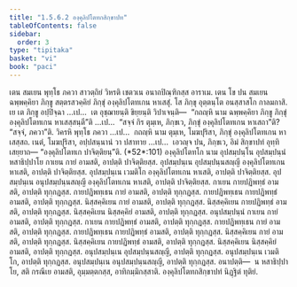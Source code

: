 ```yaml
---
title: "1.5.6.2 องฺคุลิปโตทกสิกฺขาปท"
tableOfContents: false
sidebar:
  order: 3
type: "tipitaka"
basket: "vi"
book: "paci"
---
```



<DynamicBreadcrumb />

<Division number="330" book="paci">

<Paragraph number="1030" book="paci">
เตน สมเยน พุทฺโธ ภควา สาวตฺถิยํ วิหรติ เชตวเน อนาถปิณฺฑิกสฺส อาราเม. เตน โข ปน สมเยน ฉพฺพคฺคิยา ภิกฺขู สตฺตรสวคฺคิยํ ภิกฺขุํ องฺคุลิปโตทเกน หาเสสุํ. โส ภิกฺขุ อุตฺตนฺโต อนสฺสาสโก กาลมกาสิ.
</Paragraph>

<Paragraph number="1031" book="paci">
เย เต ภิกฺขู อปฺปิจฺฉา …เป…  เต อุชฺฌายนฺติ ขิยฺยนฺติ วิปาเจนฺติ—  “กถญฺหิ นาม ฉพฺพคฺคิยา ภิกฺขู ภิกฺขุํ องฺคุลิปโตทเกน หาเสสฺสนฺตี”ติ …เป…  “สจฺจํ กิร ตุมฺเห, ภิกฺขเว, ภิกฺขุํ องฺคุลิปโตทเกน หาเสถา”ติ? “สจฺจํ, ภควา”ติ. วิครหิ พุทฺโธ ภควา …เป…  กถญฺหิ นาม ตุมฺเห, โมฆปุริสา, ภิกฺขุํ องฺคุลิปโตทเกน หาเสสฺสถ. เนตํ, โมฆปุริสา, อปฺปสนฺนานํ วา ปสาทาย …เป…  เอวญฺจ ปน, ภิกฺขเว, อิมํ สิกฺขาปทํ อุทฺทิเสยฺยาถ—
</Paragraph>

</Division>
<Division number="331" book="paci">

<Paragraph number="1032" book="paci">
<Emphasis>“องฺคุลิปโตทเก ปาจิตฺติยนฺ”</Emphasis>ติ. (*52*:<Emphasis>101</Emphasis>)
</Paragraph>

</Division>
<Division number="332" book="paci">

<Paragraph number="1033" book="paci">
<Emphasis>องฺคุลิปโตทโก</Emphasis> นาม อุปสมฺปนฺโน อุปสมฺปนฺนํ หสาธิปฺปาโย กาเยน กายํ อามสติ, อาปตฺติ ปาจิตฺติยสฺส. อุปสมฺปนฺเน อุปสมฺปนฺนสญฺญี องฺคุลิปโตทเกน หาเสติ, อาปตฺติ ปาจิตฺติยสฺส. อุปสมฺปนฺเน เวมติโก องฺคุลิปโตทเกน หาเสติ, อาปตฺติ ปาจิตฺติยสฺส. อุปสมฺปนฺเน อนุปสมฺปนฺนสญฺญี องฺคุลิปโตทเกน หาเสติ, อาปตฺติ ปาจิตฺติยสฺส.
</Paragraph>

<Paragraph number="1034" book="paci">
กาเยน กายปฏิพทฺธํ อามสติ, อาปตฺติ ทุกฺกฏสฺส. กายปฏิพทฺเธน กายํ อามสติ, อาปตฺติ ทุกฺกฏสฺส. กายปฏิพทฺเธน กายปฏิพทฺธํ อามสติ, อาปตฺติ ทุกฺกฏสฺส. นิสฺสคฺคิเยน กายํ อามสติ, อาปตฺติ ทุกฺกฏสฺส. นิสฺสคฺคิเยน กายปฏิพทฺธํ อามสติ, อาปตฺติ ทุกฺกฏสฺส. นิสฺสคฺคิเยน นิสฺสคฺคิยํ อามสติ, อาปตฺติ ทุกฺกฏสฺส.
</Paragraph>

</Division>
<Division number="333" book="paci">

<Paragraph number="1035" book="paci">
อนุปสมฺปนฺนํ กาเยน กายํ อามสติ, อาปตฺติ ทุกฺกฏสฺส. กาเยน กายปฏิพทฺธํ อามสติ, อาปตฺติ ทุกฺกฏสฺส. กายปฏิพทฺเธน กายํ อามสติ, อาปตฺติ ทุกฺกฏสฺส. กายปฏิพทฺเธน กายปฏิพทฺธํ อามสติ, อาปตฺติ ทุกฺกฏสฺส. นิสฺสคฺคิเยน กายํ อามสติ, อาปตฺติ ทุกฺกฏสฺส. นิสฺสคฺคิเยน กายปฏิพทฺธํ อามสติ, อาปตฺติ ทุกฺกฏสฺส. นิสฺสคฺคิเยน นิสฺสคฺคิยํ อามสติ, อาปตฺติ ทุกฺกฏสฺส. อนุปสมฺปนฺเน อุปสมฺปนฺนสญฺญี, อาปตฺติ ทุกฺกฏสฺส. อนุปสมฺปนฺเน เวมติโก, อาปตฺติ ทุกฺกฏสฺส. อนุปสมฺปนฺเน อนุปสมฺปนฺนสญฺญี, อาปตฺติ ทุกฺกฏสฺส.
</Paragraph>

</Division>
<Division number="334" book="paci">

<Paragraph number="1036" book="paci">
อนาปตฺติ—  น หสาธิปฺปาโย, สติ กรณีเย อามสติ, อุมฺมตฺตกสฺส, อาทิกมฺมิกสฺสาติ.

</Paragraph>
</Division>

<Paragraph number="1037" type="center" book="paci">
องฺคุลิปโตทกสิกฺขาปทํ นิฏฺฐิตํ ทุติยํ.
</Paragraph>